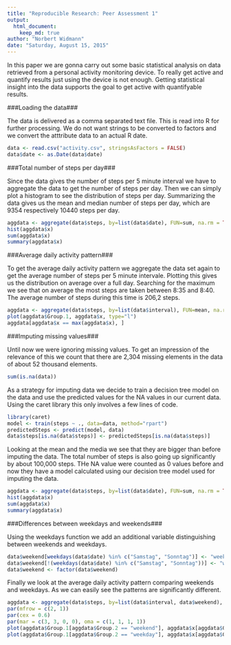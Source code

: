 ```yaml
---
title: "Reproducible Research: Peer Assessment 1"
output: 
  html_document:
    keep_md: true
author: "Norbert Widmann"
date: "Saturday, August 15, 2015"
---
```


In this paper we are gonna carry out some basic statistical analysis on data retrieved from a personal activity monitoring device. To really get active and quantify results just using the device is not enough. Getting statistical insight into the data supports the goal to get active with quantifyable results.

###Loading the data###

The data is delivered as a comma separated text file. This is read into R for further processing. We do not want strings to be converted to factors and we convert the atttribute data to an actual R date.

```r
data <- read.csv("activity.csv", stringsAsFactors = FALSE)
data$date <- as.Date(data$date)
```

###Total number of steps per day###

Since the data gives the number of steps per 5 minute interval we have to aggregate the data to get the number of steps per day. Then we can simply plot a histogram to see the distribution of steps per day. Summarizing the data gives us the mean and median number of steps per day, which are 9354 respectively 10440 steps per day.

```r
aggdata <- aggregate(data$steps, by=list(data$date), FUN=sum, na.rm = TRUE)
hist(aggdata$x)
sum(aggdata$x)
summary(aggdata$x)
```

###Average daily activity pattern###

To get the average daily activity pattern we aggregate the data set again to get the average number of steps per 5 minute intervale. Plotting this gives us the distribution on average over a full day. Searching for the maximum we see that on average the most steps are taken between 8:35 and 8:40. The average number of steps during this time is 206,2 steps.

```r
aggdata <- aggregate(data$steps, by=list(data$interval), FUN=mean, na.rm = TRUE)
plot(aggdata$Group.1, aggdata$x, type="l")
aggdata[aggdata$x == max(aggdata$x), ]
```

###Imputing missing values###

Until now we were ignoring missing values. To get an impression of the relevance of this we count that there are 2,304 missing elements in the data of about 52 thousand elements. 

```r
sum(is.na(data))
```

As a strategy for imputing data we decide to train a decision tree model on the data and use the predicted values for the NA values in our current data. Using the caret library this only involves a few lines of code.

```r
library(caret)
model <- train(steps ~ ., data=data, method="rpart")
predictedSteps <- predict(model, data)
data$steps[is.na(data$steps)] <- predictedSteps[is.na(data$steps)]
```

Looking at the mean and the media we see that they are bigger than before imputing the data. The total number of steps is also going up significantly by about 100,000 steps. THe NA value were counted as 0 values before and now they have a model calculated using our decision tree model used for imputing the data.

```r
aggdata <- aggregate(data$steps, by=list(data$date), FUN=sum, na.rm = TRUE)
hist(aggdata$x)
sum(aggdata$x)
summary(aggdata$x)
```

###Differences between weekdays and weekends###

Using the weekdays function we add an additional variable distinguishing between weekends and weekdays.

```r
data$weekend[weekdays(data$date) %in% c("Samstag", "Sonntag")] <- "weekend"
data$weekend[!(weekdays(data$date) %in% c("Samstag", "Sonntag"))] <- "weekday"
data$weekend <- factor(data$weekend)
```

Finally we look at the average daily activity pattern comparing weekends and weekdays. As we can easily see the patterns are significantly different.

```r
aggdata <- aggregate(data$steps, by=list(data$interval, data$weekend), FUN=mean, na.rm = TRUE)
par(mfrow = c(2, 1))
par(cex = 0.6)
par(mar = c(3, 3, 0, 0), oma = c(1, 1, 1, 1))
plot(aggdata$Group.1[aggdata$Group.2 == "weekend"], aggdata$x[aggdata$Group.2 == "weekend"], type="l")
plot(aggdata$Group.1[aggdata$Group.2 == "weekday"], aggdata$x[aggdata$Group.2 == "weekday"], type="l")
```